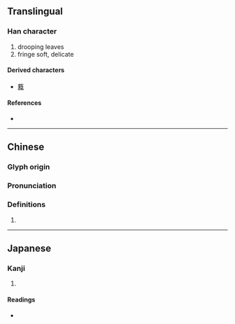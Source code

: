 {{character info}}
{{character info|0x2F934}}
==Translingual==

===Han character===
{{Han char|rn=100|rad=生|as=07|sn=12|four=|canj=MOHQM|ids=⿺豕生}}

# drooping leaves
# fringe soft, delicate

====Derived characters====
* [[蕤]]

====References====
* {{Han ref|kx=0755.120|dkj=21687|dj=1165.090|hdz=42578.040|uh=7524|ud=29988}}

----

==Chinese==
{{zh-forms}}

===Glyph origin===
{{Han etym}}

===Pronunciation===
{{zh-pron
|m=ruí
|mc=y
|oc=y
|cat=
}}

===Definitions===
{{zh-hanzi}}

# {{rfdef|zh}}

----

==Japanese==

===Kanji===
{{ja-kanji|grade=|rs=生07}}

# {{rfdef|ja|sort=生07}}

====Readings====
* {{ja-readings|on=[[ずい]] (zui), [[に]] (ni)|kun=|nanori=}}